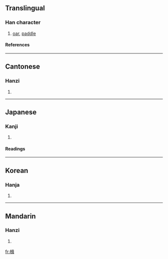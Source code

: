 ==Translingual==
===Han character===
{{Han char|rn=75|rad=木|as=09|sn=13|four=4694<sub>1</sub>|canj=木口尸十 (DRSJ)}}
# [[oar]], [[paddle]]
====References====
{{Han ref|kx=0541.030|dkj=15168|dj=0928.120|hdz=21249.010|uh=696B|ud=26987|bh=B7AA|bd=47018}}

----
==Cantonese==
===Hanzi===
{{yue-hanzi|jyut=|y=jip6}}
# {{defn|Cantonese}}

----
==Japanese==
===Kanji===
{{ja-kanji|grade=|rs=木09}}
# {{defn|Japanese}} 
====Readings====
{{ja-readings|on=[[しゅう]] (shū), [[しょう]] (shō)|kun=[[かじ]] (kaji)}}

----
==Korean==
===Hanja===
{{ko-hanja|hangeul=[[즙]], [[접]]|eumhun=|rv=jeup, jeop|mr=chŭp, chŏp|y=cup, cep}}
# {{defn|Korean}}

----
==Mandarin==
===Hanzi===
{{cmn-hanzi|pin=[[jí]] (ji2), [[qià]] (qia4)|wg=chi<sup>2</sup>, ch'ia<sup>4</sup>}}
# {{defn|Mandarin}}

[[fr:楫]]